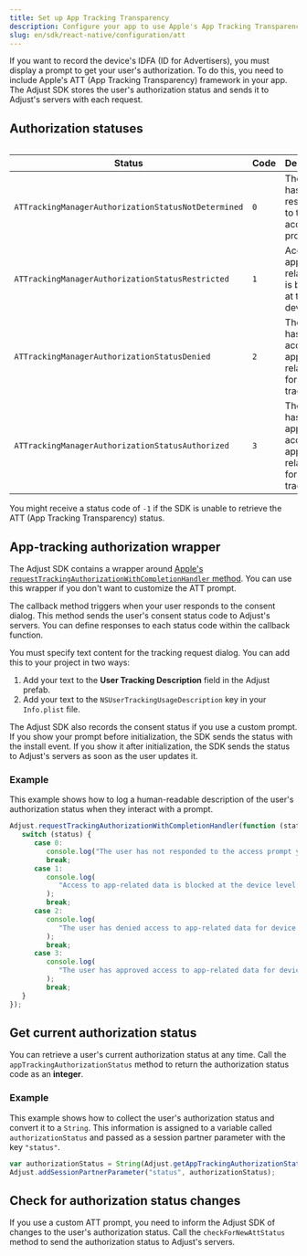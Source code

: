 ```yaml
---
title: Set up App Tracking Transparency
description: Configure your app to use Apple's App Tracking Transparency framework
slug: en/sdk/react-native/configuration/att
---
```



If you want to record the device's <Abbr>IDFA (ID for Advertisers)</Abbr>, you must display a prompt to get your user's authorization. To do this, you need to include Apple's <Abbr>ATT (App Tracking Transparency)</Abbr> framework in your app. The Adjust SDK stores the user's authorization status and sends it to Adjust's servers with each request.

## Authorization statuses

<Table>

| Status                                              | Code | Description                                                          |
| --------------------------------------------------- | ---- | -------------------------------------------------------------------- |
| `ATTrackingManagerAuthorizationStatusNotDetermined` | `0`  | The user hasn't responded to the access prompt yet                   |
| `ATTrackingManagerAuthorizationStatusRestricted`    | `1`  | Access to app-related data is blocked at the device level            |
| `ATTrackingManagerAuthorizationStatusDenied`        | `2`  | The user has denied access to app-related data for device tracking   |
| `ATTrackingManagerAuthorizationStatusAuthorized`    | `3`  | The user has approved access to app-related data for device tracking |

</Table>

<Callout type="note">

You might receive a status code of `-1` if the SDK is unable to retrieve the <Abbr>ATT (App Tracking Transparency)</Abbr> status.

</Callout>

## App-tracking authorization wrapper

The Adjust SDK contains a wrapper around [Apple's `requestTrackingAuthorizationWithCompletionHandler` method](https://developer.apple.com/documentation/apptrackingtransparency/attrackingmanager/3547037-requesttrackingauthorizationwith). You can use this wrapper if you don't want to customize the ATT prompt.

The callback method triggers when your user responds to the consent dialog. This method sends the user's consent status code to Adjust's servers. You can define responses to each status code within the callback function.

You must specify text content for the tracking request dialog. You can add this to your project in two ways:

1. Add your text to the **User Tracking Description** field in the Adjust prefab.
2. Add your text to the `NSUserTrackingUsageDescription` key in your `Info.plist` file.

<Callout type="tip">

The Adjust SDK also records the consent status if you use a custom prompt. If you show your prompt before initialization, the SDK sends the status with the install event. If you show it after initialization, the SDK sends the status to Adjust's servers as soon as the user updates it.

</Callout>

<RequestTrackingAuthorization />

### Example

This example shows how to log a human-readable description of the user's authorization status when they interact with a prompt.

```jsx
Adjust.requestTrackingAuthorizationWithCompletionHandler(function (status) {
   switch (status) {
      case 0:
         console.log("The user has not responded to the access prompt yet.");
         break;
      case 1:
         console.log(
            "Access to app-related data is blocked at the device level."
         );
         break;
      case 2:
         console.log(
            "The user has denied access to app-related data for device tracking."
         );
         break;
      case 3:
         console.log(
            "The user has approved access to app-related data for device tracking."
         );
         break;
   }
});
```

## Get current authorization status

You can retrieve a user's current authorization status at any time. Call the `appTrackingAuthorizationStatus` method to return the authorization status code as an **integer**.

<AppTrackingAuthorizationStatus />

### Example

This example shows how to collect the user's authorization status and convert it to a `String`. This information is assigned to a variable called `authorizationStatus` and passed as a session partner parameter with the key `"status"`.

```jsx {2}
var authorizationStatus = String(Adjust.getAppTrackingAuthorizationStatus());
Adjust.addSessionPartnerParameter("status", authorizationStatus);
```

## Check for authorization status changes

If you use a custom ATT prompt, you need to inform the Adjust SDK of changes to the user's authorization status. Call the `checkForNewAttStatus` method to send the authorization status to Adjust's servers.

<CheckForNewAttStatus />

